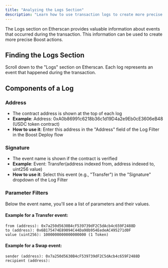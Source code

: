 ```yaml
---
title: "Analyzing the Logs Section"
description: "Learn how to use transaction logs to create more precise Boost actions"
---
```


The Logs section on Etherscan provides valuable information about events that occurred during the transaction. This information can be used to create more precise Boost actions.

## Finding the Logs Section

Scroll down to the "Logs" section on Etherscan. Each log represents an event that happened during the transaction.

## Components of a Log

### Address

- The contract address is shown at the top of each log
- **Example**: Address: 0xA0b86991c6218b36c1d19D4a2e9Eb0cE3606eB48 (USDC token contract)
- **How to use it**: Enter this address in the "Address" field of the Log Filter in the Boost Deploy flow

### Signature

- The event name is shown if the contract is verified
- **Example**: Event: Transfer(address indexed from, address indexed to, uint256 value)
- **How to use it**: Select this event (e.g., "Transfer") in the "Signature" dropdown of the Log Filter

### Parameter Filters

Below the event name, you'll see a list of parameters and their values.

#### Example for a Transfer event:

```
from (address): 0x7a250d5630B4cF539739dF2C5dAcb4c659F2488D
to (address): 0x6B175474E89094C44Da98b954EedeAC495271d0F
value (uint256): 1000000000000000000 (1 Token)
```

#### Example for a Swap event:

```
sender (address): 0x7a250d5630B4cF539739dF2C5dAcb4c659F2488D
recipient (address):